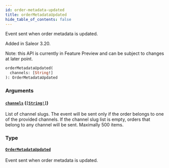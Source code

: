 ```yaml
---
id: order-metadata-updated
title: orderMetadataUpdated
hide_table_of_contents: false
---
```


Event sent when order metadata is updated.

Added in Saleor 3.20.

Note: this API is currently in Feature Preview and can be subject to changes at later point.

```graphql
orderMetadataUpdated(
  channels: [String!]
): OrderMetadataUpdated
```

### Arguments

#### [`channels`](#) ([`[String!]`](../../../developer/api-reference/scalars/string))

List of channel slugs. The event will be sent only if the order belongs to one of the provided channels. If the channel slug list is empty, orders that belong to any channel will be sent. Maximally 500 items.

### Type

#### [`OrderMetadataUpdated`](../../../developer/api-reference/objects/order-metadata-updated)

Event sent when order metadata is updated.
